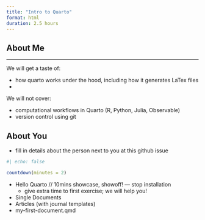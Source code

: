 ```yaml
---
title: "Intro to Quarto"
format: html
duration: 2.5 hours
---
```



## About Me



---

We will get a taste of:

- how quarto works under the hood, including how it generates LaTex files
- 

We will not cover:

- computational workflows in Quarto (R, Python, Julia, Observable)
- version control using git

## About You

- fill in details about the person next to you at this github issue

```r
#| echo: false

countdown(minutes = 2)
```

<!--- Live coding : LISTING PAGE --->

-   Hello Quarto // 10mins showcase, showoff! --- stop installation
    -   give extra time to first exercise; we will help you!
-   Single Documents
-   Articles (with journal templates)
-   my-first-document.qmd